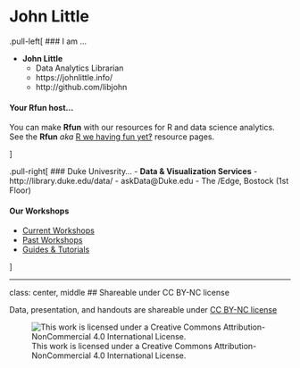 # John Little

.pull-left[
### I am ...

- **John Little**
  - Data Analytics Librarian
  - https://johnlittle.info/
  - http://github.com/libjohn


#### Your Rfun host...
You can make **Rfun** with our resources for R and data science analytics.  See the **Rfun** *aka* [R we having fun yet‽](https://rfun.library.duke.edu/)  resource pages.

]

.pull-right[
### Duke Univesrity...
- **Data & Visualization Services**
- http://library.duke.edu/data/
- askData@Duke.edu
- The /Edge, Bostock (1st Floor)

#### Our Workshops
- [Current Workshops](https://library.duke.edu/data/workshops)
- [Past Workshops](https://library.duke.edu/data/news/past-workshops)
- [Guides & Tutorials](https://library.duke.edu/data/tutorials)

]

---
class: center, middle
## Shareable under CC BY-NC license 


Data, presentation, and handouts are shareable under [CC BY-NC license](https://creativecommons.org/licenses/by-nc/4.0/)

![This work is licensed under a Creative Commons Attribution-NonCommercial 4.0 International License.](images/cc-by-nc.png "This work is licensed under a Creative Commons Attribution-NonCommercial 4.0 International License")
